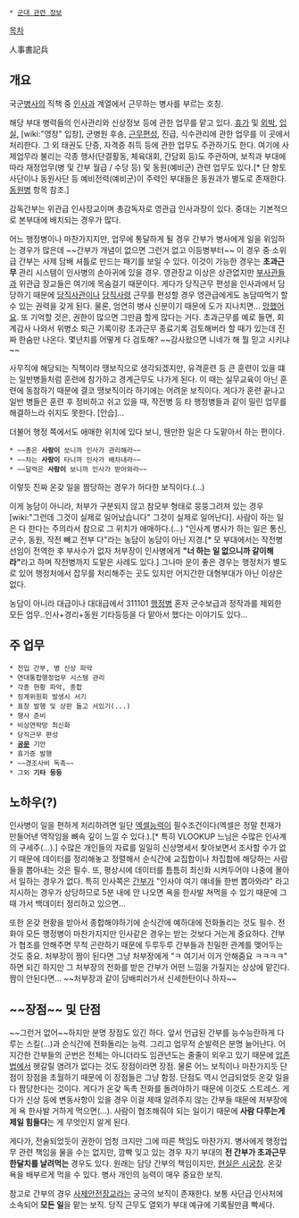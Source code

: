  * [[군대 관련 정보]]

[[목차]]

人事書記兵 

== 개요 ==
국군[[병사]]의 직책 중 [[인사]]과 계열에서 근무하는 병사를 부르는 호칭.

해당 부대 병력들의 인사관리와 신상정보 등에 관한 업무를 맡고 있다. [[휴가]] 및 [[외박]], [[입실]], [wiki:"영창" 입창], 군병원 후송, [[근무]]편성, 진급, 식수관리에 관한 업무를 이 곳에서 처리한다. 그 외 태권도 단증, 자격증 취득 등에 관한 업무도 주관하기도 한다.
여기에 사제업무라 불리는 각종 행사(단결활동, 체육대회, 간담회 등)도 주관하며, 보직과 부대에 따라 재정업무(병 및 간부 월급 / 수당 등) 및 동원(예비군) 관련 업무도 있다.[* 단 향토사단이나 동원사단 등 예비전력(예비군)이 주력인 부대들은 동원과가 별도로 존재한다. [[동원병]] 항목 참조.]

감독간부는 위관급 인사장교이며 총감독자로 영관급 인사과장이 있다. 중대는 기본적으로 본부대에 배치되는 경우가 많다.

어느 행정병이나 마찬가지지만, 업무에 통달하게 될 경우 간부가 병사에게 일을 위임하는 경우가 많은데 ~~간부가 개념이 없으면 그런거 없고 이등병부터~~ 이 경우 중·소위급 간부는 사제 담배 셔틀로 만드는 패기를 보일 수 있다. 이것이 가능한 경우는 '''초과근무''' 관리 시스템이 인사병의 손아귀에 있을 경우. 영관장교 이상은 상관없지만 [[부사관]]들과 위관급 장교들은 여기에 목숨걸기 때문이다. 게다가 당직근무 편성을 인사과에서 담당하기 때문에 [[당직사관]]이나 [[당직사령]] 근무를 편성할 경우 영관급에게도 농담따먹기 할 수 있는 권력을 갖게 된다. 물론, 엄연히 병사 신분이기 때문에 도가 지나치면... [[망했어요]]. 또 기억할 것은, 권한이 많으면 그만큼 할게 많다는 거다. 초과근무를 예로 들면, 회계감사 나와서 위병소 퇴근 기록이랑 초과근무 종료기록 검토해버라 할 때가 있는데 진짜 한숨만 나온다. 몇년치를 어떻게 다 검토해? ~~감사왔으면 니네가 해 뭘 믿고 시키냐~~

사무직에 해당되는 직책이라 땡보직으로 생각되겠지만, 유격훈련 등 큰 훈련이 있을 떄는 일반병들처럼 훈련에 참가하고 경계근무도 나가게 된다. 이 때는 실무교육이 아닌 훈련에 동참하기 때문에 결코 땡보직이라 하기에는 어려운 보직이다. 게다가 훈련 끝나고 일반 병들은 훈련 후 정비하고 쉬고 있을 때, 작전병 등 타 행정병들과 같이 밀린 업무를 해결하느라 쉬지도 못한다. [안습]...

더불어 행정 쪽에서도 애매한 위치에 있다 보니, 웬만한 일은 다 도맡아서 하는 편이다.

 * ~~총은 '''사람이''' 쏘니까 인사가 관리해라~~
 * ~~차는 '''사람이''' 타니까 인사가 배차내라~~
 * ~~달력은 '''사람이''' 보니까 인사가 받아와라~~

이렇듯 진짜 온갖 일을 짬당하는 경우가 허다한 보직이다.(...)

이게 농담이 아니라, 처부가 구분되지 않고 참모부 형태로 뭉뚱그려져 있는 경우 [wiki:"그런데 그것이 실제로 일어났습니다" 그것이 실제로 일어난다]. 사람이 하는 일은 다 한다는 주의라서 참으로 그 위치가 애매하다.(...) "인사계 병사가 하는 일은 통신, 군수, 동원, 작전 빼고 전부 다"라는 농담이 농담이 아닌 지경.[* 모 부대에서는 작전병 선임이 전역한 후 부사수가 없자 처부장이 인사병에게 '''"너 하는 일 없으니까 같이해라"'''라고 하며 작전병까지 도맡은 사례도 있다.] 그나마 운이 좋은 경우는 행정처가 별도로 있어 행정처에서 잡무를 처리해주는 곳도 있지만 어지간한 대형부대가 아닌 이상은 없다.

농담이 아니라 대급이나 대대급에서 311101 [[행정병]] 혼자 군수보급과 정작과를 제외한 모든 업무..인사+경리+동원 기타등등을 다 맡아서 했다는 이야기도 있다...
== 주 업무 ==
 * 전입 간부, 병 신상 파악
 * 연대통합행정업무 시스템 관리
 * 각종 현황 파악, 종합
 * 징계위원회 발생시 서기
 * 표창 발행 및 상판 들고 서있기(...)
 * 행사 준비
 * 비상연락망 최신화
 * 당직근무 편성
 * '''[[공문]]''' 기안
 * 휴가증 발행
 * ~~경조사비 독촉~~
 * 그외 '''기타 등등'''
== 노하우(?) ==
인사병이 일을 편하게 처리하려면 일단 [[엑셀]]능력이 필수조건이다(엑셀은 정말 천재가 만들어낸 역작임을 뼈속 깊이 느낄 수 있다.).[* 특히 VLOOKUP 느님은 수많은 인사계의 구세주(...).] 수많은 개인들의 자료를 일일히 신상명세서 찾아보면서 조사할 수가 없기 때문에 데이터를 정리해놓고 정렬해서 순식간에 교집합이나 차집합에 해당하는 사람들을 뽑아내는 것은 필수. 또, 평상시에 데이터를 틈틈히 최신화 시켜두어야 나중에 몰아서 일하는 경우가 없다. 특히 인사쪽은 [[간부]]가 "인사야 여기 얘네들 한번 뽑아와라" 라고 지시하는 경우가 상당하므로 5분 내에 안 나오면 욕을 한사발 쳐먹을 수 있기 때문에 그때 가서 백데이터 정리하고 있으면...

또한 온갖 현황을 받아서 종합해야하기에 순식간에 예하대에 전화돌리는 것도 필수. 전화야 모든 행정병이 마찬가지지만 인사같은 경우는 받는 것보다 거는게 중요하다. 간부가 협조를 안해주면 무척 곤란하기 때문에 두루두루 간부들과 친밀한 관계를 맺어두는 것도 중요. 처부장이 짬이 된다면 그냥 처부장에게 "ㅋ 여기서 이거 안해줌요 ㅋㅋㅋㅋ" 하면 되긴 하지만 그 처부장의 전화를 받은 간부가 어떤 느낌을 가질지는 상상에 맡긴다. 짬이 안된다면... ~~처부장과 같이 담배피러가서 신세한탄이나 하자~~
== ~~장점~~ 및 단점 ==
~~그런거 없어~~하지만 분명 장점도 있긴 하다. 앞서 언급된 간부를 능수능란하게 다루는 스킬(...)과 순식간에 전화돌리는 능력. 그리고 업무적 순발력은 분명 늘어난다. 어지간한 간부들의 군번은 전체는 아니더라도 임관년도는 줄줄이 외우고 있기 때문에 [[압존법]]에서 헷갈릴 염려가 없다는 것도 장점이라면 장점. 물론 어느 보직이나 마찬가지듯 단점이 장점을 초월하기 때문에 이 장점들은 그냥 함정. 단점도 역시 언급되었듯 온갖 일을 다 짬당한다는 것이다. 게다가 온갖 독촉 전화를 돌려야하기 때문에 이것도 스트레스. 게다가 신상 등에 변동사항이 있을 경우 이걸 제때 알려주지 않는 간부들 때문에 처부장에게 욕 한사발 거하게 먹으면(...). 사람이 협조해줘야 되는 일이기 때문에 '''사람 다루는게 제일 힘들다'''는 게 무엇인지 알게 된다.

게다가, 전술되었듯이 권한이 엄청 크지만 그에 따른 책임도 마찬가지. 병사에게 행정업무 관련 책임을 물을 수는 없지만, 깜빡 잊고 있는 경우 자기 부대의 '''전 간부가 초과근무 한달치를 날려먹는''' 경우도 있다. 원래는 담당 간부의 책임이지만, [[현실은 시궁창]]. 온갖 욕을 배부르게 먹을 수 있다. 병사 개인의 능력이 매우 중요한 보직.

참고로 간부의 경우 [[사제안전장교]]라는 궁극의 보직이 존재한다. 보통 사단급 인사처에 소속되어 '''모든 일'''을 맡는 보직. 당직 근무도 열외가 부대 예규에 기록될만큼 빡세다.
